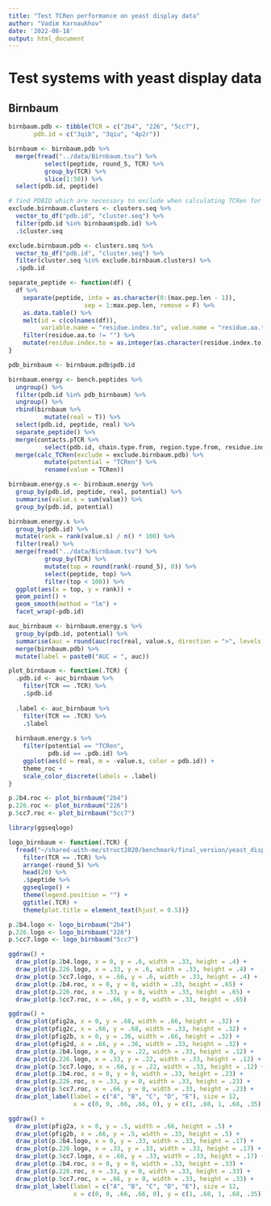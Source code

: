 ```yaml
---
title: "Test TCRen performance on yeast display data"
author: "Vadim Karnaukhov"
date: '2022-08-18'
output: html_document
---
```


# Test systems with yeast display data

## Birnbaum

```r
birnbaum.pdb <- tibble(TCR = c("2b4", "226", "5cc7"),
       pdb.id = c("3qib", "3qiu", "4p2r"))

birnbaum <- birnbaum.pdb %>% 
  merge(fread("../data/Birnbaum.tsv") %>% 
          select(peptide, round_5, TCR) %>% 
          group_by(TCR) %>% 
          slice(1:50)) %>% 
  select(pdb.id, peptide)

# find PDBID which are necessary to exclude when calculating TCRen for Birnbaum test
exclude.birnbaum.clusters <- clusters.seq %>% 
  vector_to_df("pdb.id", "cluster.seq") %>% 
  filter(pdb.id %in% birnbaum$pdb.id) %>% 
  .$cluster.seq

exclude.birnbaum.pdb <- clusters.seq %>% 
  vector_to_df("pdb.id", "cluster.seq") %>% 
  filter(cluster.seq %in% exclude.birnbaum.clusters) %>% 
  .$pdb.id
```

```r
separate_peptide <- function(df) {
  df %>% 
    separate(peptide, into = as.character(0:(max.pep.len - 1)), 
                     sep = 1:max.pep.len, remove = F) %>% 
    as.data.table() %>% 
    melt(id = c(colnames(df)),
         variable.name = "residue.index.to", value.name = "residue.aa.to") %>% 
    filter(residue.aa.to != "") %>% 
    mutate(residue.index.to = as.integer(as.character(residue.index.to)))
}
```


```r
pdb_birnbaum <- birnbaum.pdb$pdb.id

birnbaum.energy <- bench.peptides %>% 
  ungroup() %>% 
  filter(pdb.id %in% pdb_birnbaum) %>% 
  ungroup() %>% 
  rbind(birnbaum %>% 
          mutate(real = T)) %>% 
  select(pdb.id, peptide, real) %>% 
  separate_peptide() %>% 
  merge(contacts.pTCR %>% 
          select(pdb.id, chain.type.from, region.type.from, residue.index.from, residue.index.to, residue.aa.from)) %>% 
  merge(calc_TCRen(exclude = exclude.birnbaum.pdb) %>% 
          mutate(potential = "TCRen") %>% 
          rename(value = TCRen))

birnbaum.energy.s <- birnbaum.energy %>%   
  group_by(pdb.id, peptide, real, potential) %>% 
  summarise(value.s = sum(value)) %>% 
  group_by(pdb.id, potential) 
```

```r
birnbaum.energy.s %>% 
  group_by(pdb.id) %>% 
  mutate(rank = rank(value.s) / n() * 100) %>% 
  filter(real) %>% 
  merge(fread("../data/Birnbaum.tsv") %>% 
          group_by(TCR) %>% 
          mutate(top = round(rank(-round_5), 0)) %>% 
          select(peptide, top) %>% 
          filter(top < 100)) %>% 
  ggplot(aes(x = top, y = rank)) +
  geom_point() +
  geom_smooth(method = "lm") +
  facet_wrap(~pdb.id)
```


```r
auc_birnbaum <- birnbaum.energy.s %>% 
  group_by(pdb.id, potential) %>% 
  summarise(auc = round(auc(roc(real, value.s, direction = ">", levels = c(F,T))), 2)) %>% 
  merge(birnbaum.pdb) %>% 
  mutate(label = paste0("AUC = ", auc))

plot_birnbaum <- function(.TCR) {
  .pdb.id <- auc_birnbaum %>% 
    filter(TCR == .TCR) %>% 
    .$pdb.id
  
  .label <- auc_birnbaum %>% 
    filter(TCR == .TCR) %>% 
    .$label
  
  birnbaum.energy.s %>% 
    filter(potential == "TCRen",
           pdb.id == .pdb.id) %>% 
    ggplot(aes(d = real, m = -value.s, color = pdb.id)) +
    theme_roc +
    scale_color_discrete(labels = .label) 
}

p.2b4.roc <- plot_birnbaum("2b4")
p.226.roc <- plot_birnbaum("226")
p.5cc7.roc <- plot_birnbaum("5cc7")
```

```r
library(ggseqlogo)

logo_birnbaum <- function(.TCR) {
  fread("~/shared-with-me/struct2020/benchmark/final_version/yeast_display/Birnbaum.tsv") %>% 
    filter(TCR == .TCR) %>% 
    arrange(-round_5) %>% 
    head(20) %>% 
    .$peptide %>% 
    ggseqlogo() +
    theme(legend.position = "") +
    ggtitle(.TCR) +
    theme(plot.title = element_text(hjust = 0.5))}

p.2b4.logo <- logo_birnbaum("2b4")
p.226.logo <- logo_birnbaum("226")
p.5cc7.logo <- logo_birnbaum("5cc7")

```

```r
ggdraw() +
  draw_plot(p.2b4.logo, x = 0, y = .6, width = .33, height = .4) +
  draw_plot(p.226.logo, x = .33, y = .6, width = .33, height = .4) +
  draw_plot(p.5cc7.logo, x = .66, y = .6, width = .33, height = .4) +
  draw_plot(p.2b4.roc, x = 0, y = 0, width = .33, height = .65) +
  draw_plot(p.226.roc, x = .33, y = 0, width = .33, height = .65) +
  draw_plot(p.5cc7.roc, x = .66, y = 0, width = .33, height = .65)

```


```r
ggdraw() +
  draw_plot(pfig2a, x = 0, y = .68, width = .66, height = .32) +
  draw_plot(pfig2c, x = .66, y = .68, width = .33, height = .32) +
  draw_plot(pfig2b, x = 0, y = .36, width = .66, height = .32) +
  draw_plot(pfig2d, x = .66, y = .36, width = .33, height = .32) +
  draw_plot(p.2b4.logo, x = 0, y = .22, width = .33, height = .12) +
  draw_plot(p.226.logo, x = .33, y = .22, width = .33, height = .12) +
  draw_plot(p.5cc7.logo, x = .66, y = .22, width = .33, height = .12) +
  draw_plot(p.2b4.roc, x = 0, y = 0, width = .33, height = .23) +
  draw_plot(p.226.roc, x = .33, y = 0, width = .33, height = .23) +
  draw_plot(p.5cc7.roc, x = .66, y = 0, width = .33, height = .23) +
  draw_plot_label(label = c("A", "B", "C", "D", "E"), size = 12,
                  x = c(0, 0, .66, .66, 0), y = c(1, .68, 1, .68, .35))

```



```r
ggdraw() +
  draw_plot(pfig2a, x = 0, y = .5, width = .66, height = .5) +
  draw_plot(pfig2b, x = .66, y = .5, width = .33, height = .5) +
  draw_plot(p.2b4.logo, x = 0, y = .33, width = .33, height = .17) +
  draw_plot(p.226.logo, x = .33, y = .33, width = .33, height = .17) +
  draw_plot(p.5cc7.logo, x = .66, y = .33, width = .33, height = .17) +
  draw_plot(p.2b4.roc, x = 0, y = 0, width = .33, height = .33) +
  draw_plot(p.226.roc, x = .33, y = 0, width = .33, height = .33) +
  draw_plot(p.5cc7.roc, x = .66, y = 0, width = .33, height = .33) +
  draw_plot_label(label = c("A", "B", "C", "D", "E"), size = 12,
                  x = c(0, 0, .66, .66, 0), y = c(1, .68, 1, .68, .35))

```